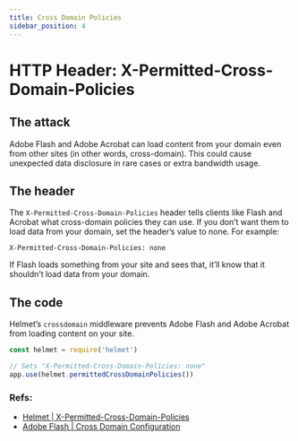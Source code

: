 ```yaml
---
title: Cross Domain Policies
sidebar_position: 4
---
```


# HTTP Header: X-Permitted-Cross-Domain-Policies

## The attack

Adobe Flash and Adobe Acrobat can load content from your domain even from other sites (in other words, cross-domain). This could cause unexpected data disclosure in rare cases or extra bandwidth usage.

## The header

The `X-Permitted-Cross-Domain-Policies` header tells clients like Flash and Acrobat what cross-domain policies they can use. If you don’t want them to load data from your domain, set the header’s value to none. For example:

```
X-Permitted-Cross-Domain-Policies: none
```

If Flash loads something from your site and sees that, it’ll know that it shouldn’t load data from your domain.

## The code

Helmet’s `crossdomain` middleware prevents Adobe Flash and Adobe Acrobat from loading content on your site.

```js
const helmet = require('helmet')

// Sets "X-Permitted-Cross-Domain-Policies: none"
app.use(helmet.permittedCrossDomainPolicies())
```

### Refs:

- [Helmet | X-Permitted-Cross-Domain-Policies](https://helmetjs.github.io/docs/crossdomain)
- [Adobe Flash | Cross Domain Configuration](https://www.adobe.com/devnet-docs/acrobatetk/tools/AppSec/xdomain.html)
